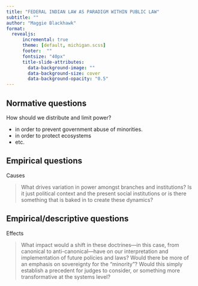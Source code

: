 ```yaml
---
title: "FEDERAL INDIAN LAW AS PARADIGM WITHIN PUBLIC LAW"
subtitle: ""
author: "Maggie Blackhawk"
format: 
  revealjs:
      incremental: true  
      theme: [default, michigan.scss]
      footer:  ""
      fontsize: "40px"
      title-slide-attributes:
        data-background-image: ""
        data-background-size: cover
        data-background-opacity: "0.5"
---
```



## Normative questions

How should we distribute and limit power?

 - in order to prevent government abuse of minorities.
 - in order to protect ecosystems
 - etc.


## Empirical questions

Causes

> What drives variation in power amongst branches and institutions? Is it just political context and the present social institutions or is there something that is baked in to create these dynamics?

<!--Major-->

## Empirical/descriptive questions


Effects

> What impact would a shift in these doctrines—in this case, from canonical to anti-canonical—have on our interpretation and implementation of future policies and laws? Would there be more of an emphasis on sovereignty for the "minority"? Would this simply establish a precedent for judges to consider, or something more transformative at the systems level?

<!--Natalia-->
